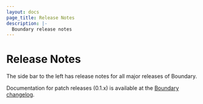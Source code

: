 ```yaml
---
layout: docs
page_title: Release Notes
description: |-
  Boundary release notes
---
```


# Release Notes

The side bar to the left has release notes for all major releases of Boundary.

Documentation for patch releases (0.1.x) is available at the [Boundary changelog](https://github.com/hashicorp/boundary/blob/main/CHANGELOG.md).
